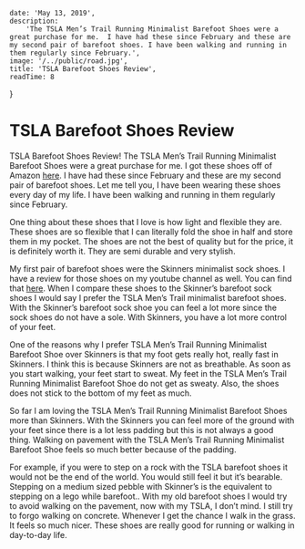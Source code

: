
    date: 'May 13, 2019',
    description:
        'The TSLA Men’s Trail Running Minimalist Barefoot Shoes were a great purchase for me.  I have had these since February and these are my second pair of barefoot shoes. I have been walking and running in them regularly since February.',
    image: '/../public/road.jpg',
    title: 'TSLA Barefoot Shoes Review',
    readTime: 8
}

# TSLA Barefoot Shoes Review

TSLA Barefoot Shoes Review! The TSLA Men’s Trail Running Minimalist Barefoot Shoes were a great purchase for me. I got these shoes off of Amazon [here](https://amzn.to/2xnNxNP). I have had these since February and these are my second pair of barefoot shoes. Let me tell you, I have been wearing these shoes every day of my life. I have been walking and running in them regularly since February.

One thing about these shoes that I love is how light and flexible they are. These shoes are so flexible that I can literally fold the shoe in half and store them in my pocket. The shoes are not the best of quality but for the price, it is definitely worth it. They are semi durable and very stylish.

My first pair of barefoot shoes were the Skinners minimalist sock shoes. I have a review for those shoes on my youtube channel as well. You can find that [here](https://youtu.be/_O1BZg4WEOY). When I compare these shoes to the Skinner’s barefoot sock shoes I would say I prefer the TSLA Men’s Trail minimalist barefoot shoes. With the Skinner’s barefoot sock shoe you can feel a lot more since the sock shoes do not have a sole. With Skinners, you have a lot more control of your feet.

One of the reasons why I prefer TSLA Men’s Trail Running Minimalist Barefoot Shoe over Skinners is that my foot gets really hot, really fast in Skinners. I think this is because Skinners are not as breathable. As soon as you start walking, your feet start to sweat. My feet in the TSLA Men’s Trail Running Minimalist Barefoot Shoe do not get as sweaty. Also, the shoes does not stick to the bottom of my feet as much.

So far I am loving the TSLA Men’s Trail Running Minimalist Barefoot Shoes more than Skinners. With the Skinners you can feel more of the ground with your feet since there is a lot less padding but this is not always a good thing. Walking on pavement with the TSLA Men’s Trail Running Minimalist Barefoot Shoe feels so much better because of the padding.

For example, if you were to step on a rock with the TSLA barefoot shoes it would not be the end of the world. You would still feel it but it’s bearable. Stepping on a medium sized pebble with Skinner’s is the equivalent to stepping on a lego while barefoot.. With my old barefoot shoes I would try to avoid walking on the pavement, now with my TSLA, I don’t mind. I still try to forgo walking on concrete. Whenever I get the chance I walk in the grass. It feels so much nicer. These shoes are really good for running or walking in day-to-day life.

